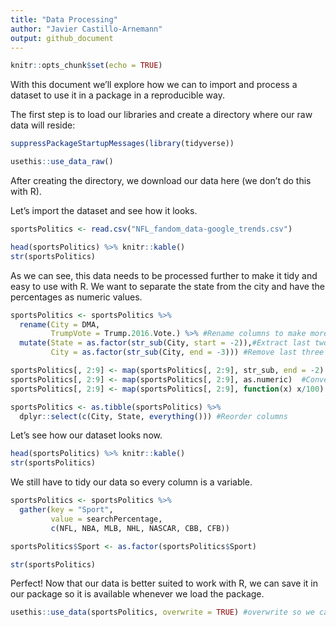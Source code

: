 ```yaml
---
title: "Data Processing"
author: "Javier Castillo-Arnemann"
output: github_document
---
```


```r
knitr::opts_chunk$set(echo = TRUE)
```

With this document we'll explore how we can to import and process a dataset to use it in a package in a reproducible way. 

The first step is to load our libraries and create a directory where our raw data will reside:

```r
suppressPackageStartupMessages(library(tidyverse))

usethis::use_data_raw()
```

After creating the directory, we download our data here (we don't do this with R).

Let's import the dataset and see how it looks.

```r
sportsPolitics <- read.csv("NFL_fandom_data-google_trends.csv")

head(sportsPolitics) %>% knitr::kable()
str(sportsPolitics)
```

As we can see, this data needs to be processed further to make it tidy and easy to use with R. We want to separate the state from the city and have the percentages as numeric values.

```r
sportsPolitics <- sportsPolitics %>%
  rename(City = DMA,
         TrumpVote = Trump.2016.Vote.) %>% #Rename columns to make more sense
  mutate(State = as.factor(str_sub(City, start = -2)),#Extract last two characters in string (state)
         City = as.factor(str_sub(City, end = -3))) #Remove last three charaters from city (State and space)

sportsPolitics[, 2:9] <- map(sportsPolitics[, 2:9], str_sub, end = -2) #Remove percentage signs
sportsPolitics[, 2:9] <- map(sportsPolitics[, 2:9], as.numeric)  #Convert to numeric elements
sportsPolitics[, 2:9] <- map(sportsPolitics[, 2:9], function(x) x/100) #Divide by 100

sportsPolitics <- as.tibble(sportsPolitics) %>%
  dplyr::select(c(City, State, everything())) #Reorder columns
```

Let's see how our dataset looks now.

```r
head(sportsPolitics) %>% knitr::kable()
str(sportsPolitics)
```

We still have to tidy our data so every column is a variable.

```r
sportsPolitics <- sportsPolitics %>%
  gather(key = "Sport", 
         value = searchPercentage, 
         c(NFL, NBA, MLB, NHL, NASCAR, CBB, CFB))

sportsPolitics$Sport <- as.factor(sportsPolitics$Sport)

str(sportsPolitics)
```

Perfect! Now that our data is better suited to work with R, we can save it in our package so it is available whenever we load the package.

```r
usethis::use_data(sportsPolitics, overwrite = TRUE) #overwrite so we can ovewrite the existing file after making changes
```


